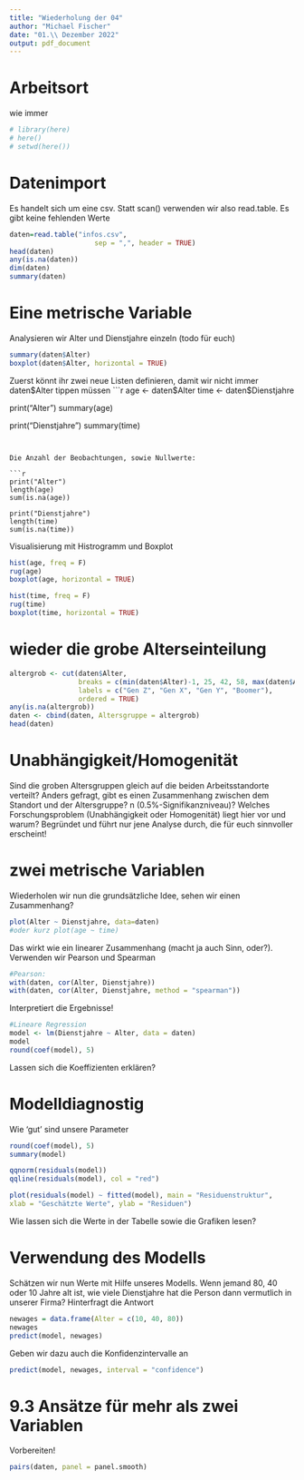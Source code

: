 ```yaml
---
title: "Wiederholung der 04"
author: "Michael Fischer"
date: "01.\\ Dezember 2022"
output: pdf_document
---
```

# Arbeitsort
wie immer

```r
# library(here)
# here()
# setwd(here())
```

# Datenimport
Es handelt sich um eine csv. Statt scan() verwenden wir also read.table. Es gibt keine fehlenden Werte
```r
daten=read.table("infos.csv",
                     sep = ",", header = TRUE)
head(daten)
any(is.na(daten))
dim(daten)
summary(daten)
```

# Eine metrische Variable
Analysieren wir Alter und Dienstjahre einzeln (todo für euch)
```r
summary(daten$Alter)
boxplot(daten$Alter, horizontal = TRUE)
```

Zuerst könnt ihr zwei neue Listen definieren, damit wir nicht immer daten$Alter tippen müssen
```r
age <- daten$Alter
time <- daten$Dienstjahre

print("Alter")
summary(age)

print("Dienstjahre")
summary(time)
```


Die Anzahl der Beobachtungen, sowie Nullwerte:

```r
print("Alter")
length(age)
sum(is.na(age))

print("Dienstjahre")
length(time)
sum(is.na(time))
```

Visualisierung mit Histrogramm und Boxplot

```r
hist(age, freq = F)
rug(age)
boxplot(age, horizontal = TRUE)
```


```r
hist(time, freq = F)
rug(time)
boxplot(time, horizontal = TRUE)
```

# wieder die grobe Alterseinteilung

```r
altergrob <- cut(daten$Alter,
                 breaks = c(min(daten$Alter)-1, 25, 42, 58, max(daten$Alter)+1),
                 labels = c("Gen Z", "Gen X", "Gen Y", "Boomer"),
                 ordered = TRUE)
any(is.na(altergrob))
daten <- cbind(daten, Altersgruppe = altergrob)
head(daten)
```

# Unabhängigkeit/Homogenität
Sind die groben Altersgruppen gleich auf die beiden Arbeitsstandorte verteilt? Anders gefragt, gibt es einen Zusammenhang zwischen dem Standort und der Altersgruppe? n (0.5%-Signifikanzniveau)? Welches Forschungsproblem (Unabhängigkeit oder Homogenität) liegt hier vor und warum? Begründet und führt nur jene Analyse durch, die für euch sinnvoller erscheint!

# zwei metrische Variablen

Wiederholen wir nun die grundsätzliche Idee, sehen wir einen Zusammenhang?
```r
plot(Alter ~ Dienstjahre, data=daten)
#oder kurz plot(age ~ time)
```
Das wirkt wie ein linearer Zusammenhang (macht ja auch Sinn, oder?). Verwenden wir Pearson und Spearman
```r
#Pearson:
with(daten, cor(Alter, Dienstjahre))
with(daten, cor(Alter, Dienstjahre, method = "spearman"))
```

Interpretiert die Ergebnisse!

```r
#Lineare Regression
model <- lm(Dienstjahre ~ Alter, data = daten)
model
round(coef(model), 5)
```

Lassen sich die Koeffizienten erklären?

# Modelldiagnostig
Wie 'gut' sind unsere Parameter
```r
round(coef(model), 5)
summary(model)

qqnorm(residuals(model))
qqline(residuals(model), col = "red")

plot(residuals(model) ~ fitted(model), main = "Residuenstruktur",
xlab = "Geschätzte Werte", ylab = "Residuen")
```

Wie lassen sich die Werte in der Tabelle sowie die Grafiken lesen?

# Verwendung des Modells
Schätzen wir nun Werte mit Hilfe unseres Modells. Wenn jemand 80, 40 oder 10 Jahre alt ist, wie viele Dienstjahre hat die Person dann vermutlich in unserer Firma? Hinterfragt die Antwort
```r
newages = data.frame(Alter = c(10, 40, 80))
newages
predict(model, newages)
```

Geben wir dazu auch die Konfidenzintervalle an
```r
predict(model, newages, interval = "confidence")
```

# 9.3 Ansätze für mehr als zwei Variablen
Vorbereiten!

```r
pairs(daten, panel = panel.smooth)
```
